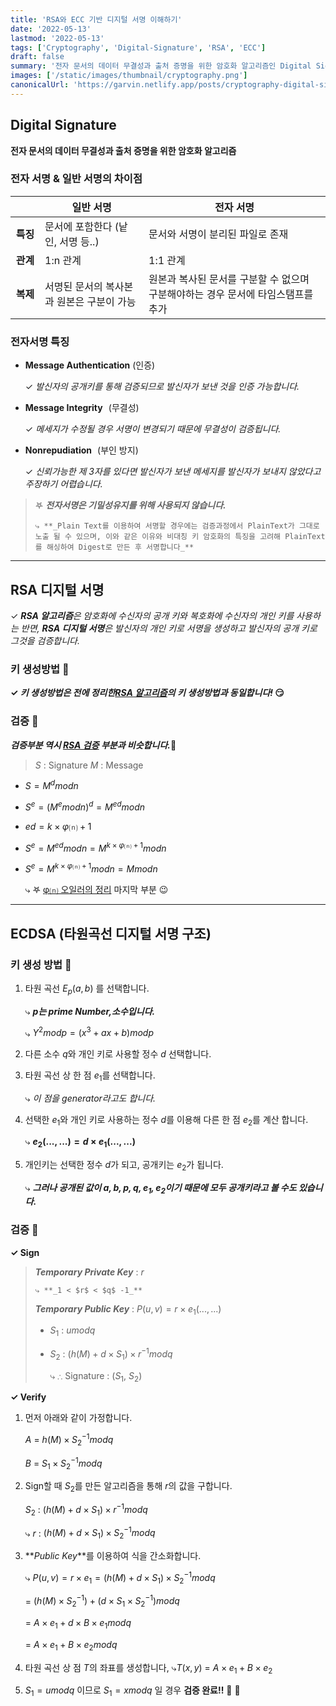 ```yaml
---
title: 'RSA와 ECC 기반 디지털 서명 이해하기'
date: '2022-05-13'
lastmod: '2022-05-13'
tags: ['Cryptography', 'Digital-Signature', 'RSA', 'ECC']
draft: false
summary: '전자 문서의 데이터 무결성과 출처 증명을 위한 암호화 알고리즘인 Digital Signature에 대해 알아봅니다. 🤔'
images: ['/static/images/thumbnail/cryptography.png']
canonicalUrl: 'https://garvin.netlify.app/posts/cryptography-digital-signature'
---
```


## Digital Signature

**전자 문서의 데이터 무결성과 출처 증명을 위한 암호화 알고리즘**

### 전자 서명 & 일반 서명의 차이점

|          | 일반 서명                                 | 전자 서명                                                                        |
| :------: | ----------------------------------------- | -------------------------------------------------------------------------------- |
| **특징** | 문서에 포함한다 (낱인, 서명 등..)         | 문서와 서명이 분리된 파일로 존재                                                 |
| **관계** | 1:n 관계                                  | 1:1 관계                                                                         |
| **복제** | 서명된 문서의 복사본과 원본은 구분이 가능 | 원본과 복사된 문서를 구분할 수 없으며 구분해야하는 경우 문서에 타임스탬프를 추가 |

### 전자서명 특징

- **Message Authentication** (인증)

  ✓ _발신자의 공개키를 통해 검증되므로 발신자가 보낸 것을 인증 가능합니다._

- **Message Integrity** (무결성)

  ✓ _메세지가 수정될 경우 서명이 변경되기 때문에 무결성이 검증됩니다._

- **Nonrepudiation** (부인 방지)

  ✓ _신뢰가능한 제 3자를 있다면 발신자가 보낸 메세지를 발신자가 보내지 않았다고 주장하기 어렵습니다._

> 𖤐 **_전자서명은 기밀성유지를 위해 사용되지 않습니다._**
>
>     ⤷ **_Plain Text를 이용하여 서명할 경우에는 검증과정에서 PlainText가 그대로 노출 될 수 있으며, 이와 같은 이유와 비대칭 키 암호화의 특징을 고려해 PlainText를 해싱하여 Digest로 만든 후 서명합니다_**

---

## RSA 디지털 서명

✓ _**RSA 알고리즘**은 암호화에 수신자의 공개 키와 복호화에 수신자의 개인 키를 사용하는 반면, **RSA 디지털 서명**은 발신자의 개인 키로 서명을 생성하고 발신자의 공개 키로 그것을 검증합니다._

### 키 생성방법 🔑

**✓ _키 생성방법은 전에 정리한[RSA 알고리즘](https://garvin.netlify.app/posts/cryptography-asymmetric-key#rsa-%ED%82%A4-%EC%83%9D%EC%84%B1%EA%B3%BC-%EB%B3%B5%ED%98%B8%ED%99%94-%EA%B3%BC%EC%A0%95)의 키 생성방법과 동일합니다!_ 😏**

### 검증 🧐

**_검증부분 역시 [RSA 검증](https://garvin.netlify.app/posts/cryptography-asymmetric-key#rsa-%EC%A0%95%ED%99%95%EC%84%B1-%EC%A6%9D%EB%AA%85%EA%B3%BC-%EC%98%88%EC%8B%9C) 부분과 비슷합니다._**🥲

> $S$ : Signature
> $M$ : Message

- $S = M^d mod n$
- $S^e = (M^e  mod  n)^d = M^{ed}  mod  n$
- $ed = k × φ⒩ + 1$
- $S^e = M^{ed}  mod  n= M^{k × φ⒩ + 1}  mod  n$
- $S^e = M^{k × φ⒩ + 1}  mod  n = M  mod  n$

  ⤷ 𖤐 [φ⒩ 오일러의 정리](https://garvin.netlify.app/posts/cryptography-mathematics-in-cryptography#eulers-theorem) 마지막 부분 😉

---

## ECDSA (타원곡선 디지털 서명 구조)

### 키 생성 방법 🔑

>

1. 타원 곡선 $E_p (a,b)$ 를 선택합니다.

   ⤷ **_$p$는 prime Number,소수입니다._**

   ⤷ $Y^2 mod p = (x^3 + ax + b) mod p$

2. 다른 소수 $q$와 개인 키로 사용할 정수 $d$ 선택합니다.

3. 타원 곡선 상 한 점 $e_1$를 선택합니다.

   ⤷ _이 점을 generator라고도 합니다._

4. 선택한 $e_1$와 개인 키로 사용하는 정수 $d$를 이용해 다른 한 점 $e_2$를 계산 합니다.

   ⤷ **$e_2(... , ...) = d×e_1(... , ...)$**

5. 개인키는 선택한 정수 $d$가 되고, 공개키는 $e_2$가 됩니다.

   ⤷ **_그러나 공개된 값이 $a, b, p, q, e_1, e_2$이기 때문에 모두 공개키라고 볼 수도 있습니다._**

### 검증 🧐

**✓ Sign**

> **_Temporary Private Key_** : $r$
>
>     ⤷ **_1 < $r$ < $q$ -1_**
>
> **_Temporary Public Key_** : $P(u,v) = r×e_1(... , ...)$
>
> - $S_1$ : $u  mod  q$
> - $S_2$ : $(h(M) + d×S_1) × r^{-1}  mod  q$
>
>   ⤷ ∴ Signature : ($S_1$, $S_2$)

**✓ Verify**

1. 먼저 아래와 같이 가정합니다.

   $A$ = $h(M)×S_2^{-1} mod q$

   $B$ = $S_1×S_2^{-1} mod q$

2. Sign할 때 $S_2$를 만든 알고리즘을 통해 $r$의 값을 구합니다.

   $S_2$ : $(h(M) + d×S_1) × r^{-1}  mod  q$

   ⤷ $r$ : $(h(M) + d×S_1) × S_2^{-1}  mod  q$

3. **_Public Key_**를 이용하여 식을 간소화합니다.

   ⤷ $P(u,v) = r×e_1 = (h(M) + d × S_1) × S_2^{-1}  mod  q$

   = $(h(M)× S_2^{-1}) + (d × S_1× S_2^{-1})  mod  q$

   = $A× e_1 + d × B × e_1  mod  q$

   = $A× e_1 + B × e_2  mod  q$

4. 타원 곡선 상 점 $T$의 좌표를 생성합니다,
   ⤷$T(x, y)$ = $A × e_1 + B × e_2$
5. $S_1 = u  mod  q$ 이므로 $S_1 = x  mod  q$ 일 경우 **검증 완료!!** 🥳 📝
